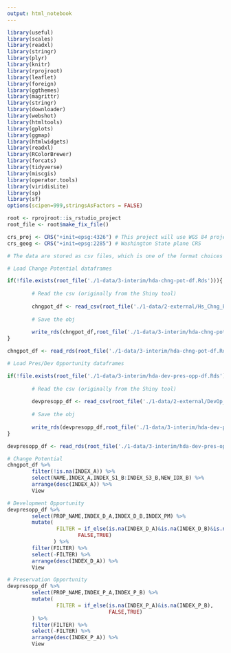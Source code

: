 ---
output: html_notebook
---

```{r hda-setup, echo = FALSE}

library(useful)  
library(scales)
library(readxl) 
library(stringr)  
library(plyr)
library(knitr)
library(rprojroot) 
library(leaflet)
library(foreign)
library(ggthemes)
library(magrittr)
library(stringr)
library(downloader)
library(webshot)
library(htmltools)
library(gplots)
library(ggmap) 
library(htmlwidgets)
library(readxl) 
library(RColorBrewer)
library(forcats)
library(tidyverse)
library(miscgis)
library(operator.tools) 
library(viridisLite) 
library(sp)
library(sf)
options(scipen=999,stringsAsFactors = FALSE)

root <- rprojroot::is_rstudio_project
root_file <- root$make_fix_file()

crs_proj <- CRS("+init=epsg:4326") # This project will use WGS 84 projected coordinate system
crs_geog <- CRS("+init=epsg:2285") # Washington State plane CRS
```


```{r hda-load-objs, echo = FALSE}

# The data are stored as csv files, which is one of the format choices that the Shiny interface can output

# Load Change Potential dataframes

if(!file.exists(root_file('./1-data/3-interim/hda-chng-pot-df.Rds'))){
        
        # Read the csv (originally from the Shiny tool)
        
        chngpot_df <- read_csv(root_file('./1-data/2-external/Hs_Chng_Pot_2016-06-10.csv'))
        
        # Save the obj
        
        write_rds(chngpot_df,root_file('./1-data/3-interim/hda-chng-pot-df.Rds'))
}

chngpot_df <- read_rds(root_file('./1-data/3-interim/hda-chng-pot-df.Rds'))

# Load Pres/Dev Opportunity dataframes

if(!file.exists(root_file('./1-data/3-interim/hda-dev-pres-opp-df.Rds'))){
        
        # Read the csv (originally from the Shiny tool)
        
        devpresopp_df <- read_csv(root_file('./1-data/2-external/DevOp_2016-06-10.csv'))
        
        # Save the obj
        
        write_rds(devpresopp_df,root_file('./1-data/3-interim/hda-dev-pres-opp-df.Rds'))
}

devpresopp_df <- read_rds(root_file('./1-data/3-interim/hda-dev-pres-opp-df.Rds'))

```


```{r hda-view-data, eval = FALSE}

# Change Potential
chngpot_df %>% 
        filter(!is.na(INDEX_A)) %>% 
        select(NAME,INDEX_A,INDEX_S1_B:INDEX_S3_B,NEW_IDX_B) %>%
        arrange(desc(INDEX_A)) %>% 
        View

# Development Opportunity
devpresopp_df %>% 
        select(PROP_NAME,INDEX_D_A,INDEX_D_B,INDEX_PM) %>% 
        mutate(
                FILTER = if_else(is.na(INDEX_D_A)&is.na(INDEX_D_B)&is.na(INDEX_PM),
                       FALSE,TRUE)
               ) %>% 
        filter(FILTER) %>% 
        select(-FILTER) %>% 
        arrange(desc(INDEX_D_A)) %>% 
        View

# Preservation Opportunity
devpresopp_df %>% 
        select(PROP_NAME,INDEX_P_A,INDEX_P_B) %>% 
        mutate(
                FILTER = if_else(is.na(INDEX_P_A)&is.na(INDEX_P_B),
                                 FALSE,TRUE)
        ) %>% 
        filter(FILTER) %>% 
        select(-FILTER) %>% 
        arrange(desc(INDEX_P_A)) %>% 
        View


```

